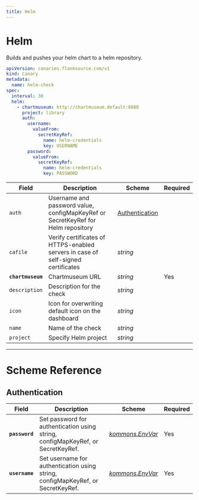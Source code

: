 ```yaml
---
title: Helm
---
```


# <Icon name="helm"/> Helm

Builds and pushes your helm chart to a helm repository.

```yaml
apiVersion: canaries.flanksource.com/v1
kind: Canary
metadata:
  name: helm-check
spec:
  interval: 30
  helm:
    - chartmuseum: http://chartmuseum.default:8080
      project: library
      auth:
        username:
          valueFrom:
            secretKeyRef:
              name: helm-credentials
              key: USERNAME
        password:
          valueFrom:
            secretKeyRef:
              name: helm-credentials
              key: PASSWORD

```

| Field | Description | Scheme | Required |
| ----- | ----------- | ------ | -------- |
| `auth` | Username and password value, configMapKeyRef or SecretKeyRef for Helm repository | [Authentication](../reference/authentication) |  |
| `cafile` | Verify certificates of HTTPS-enabled servers in case of self-signed certificates | *string* |  |
| **`chartmuseum`** | Chartmuseum URL | *string* | Yes |
| `description` | Description for the check | *string* |  |
| `icon` | Icon for overwriting default icon on the dashboard | *string* |  |
| `name` | Name of the check | *string* |  |
| `project` | Specify Helm project | *string* |  |

---

# Scheme Reference

## Authentication

| Field | Description | Scheme | Required |
| ----- | ----------- | ------ | -------- |
| **`password`** | Set password for authentication using string, configMapKeyRef, or SecretKeyRef. | [*kommons.EnvVar*](https://pkg.go.dev/github.com/flanksource/kommons#EnvVar) | Yes |
| **`username`** | Set username for authentication using string, configMapKeyRef, or SecretKeyRef. | [*kommons.EnvVar*](https://pkg.go.dev/github.com/flanksource/kommons#EnvVar) | Yes |
